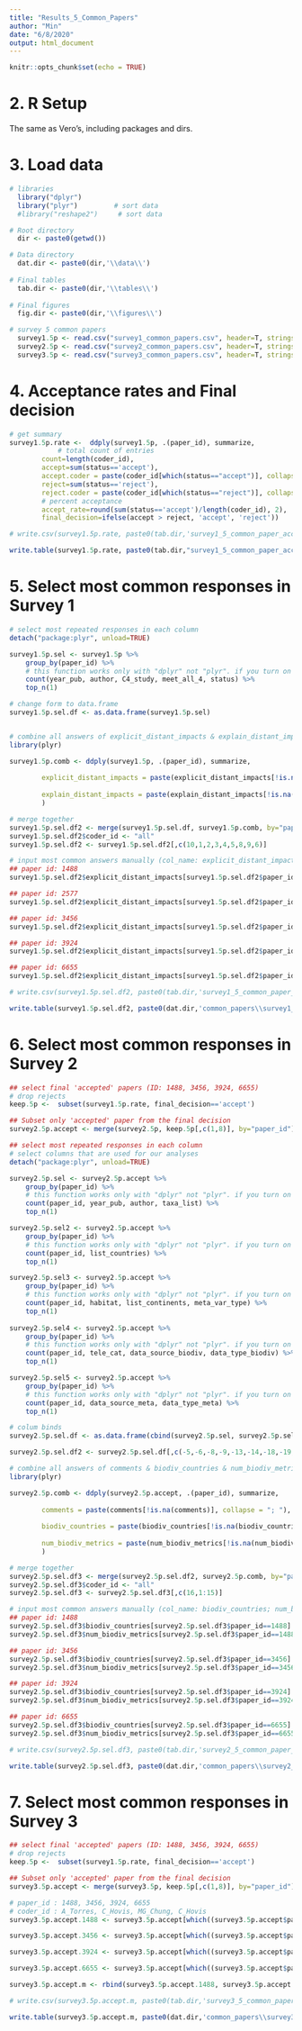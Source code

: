 ```yaml
---
title: "Results_5_Common_Papers"
author: "Min"
date: "6/8/2020"
output: html_document
---
```


```r
knitr::opts_chunk$set(echo = TRUE)
```

# 2. R Setup
The same as Vero's, including packages and dirs. 

# 3. Load data

```r
# libraries
  library("dplyr")
  library("plyr")         # sort data
  #library("reshape2")     # sort data

# Root directory
  dir <- paste0(getwd())

# Data directory
  dat.dir <- paste0(dir,'\\data\\')
  
# Final tables
  tab.dir <- paste0(dir,'\\tables\\')
  
# Final figures
  fig.dir <- paste0(dir,'\\figures\\')

# survey 5 common papers
  survey1.5p <- read.csv("survey1_common_papers.csv", header=T, stringsAsFactors=FALSE, check.names=F)
  survey2.5p <- read.csv("survey2_common_papers.csv", header=T, stringsAsFactors=FALSE, check.names=F)
  survey3.5p <- read.csv("survey3_common_papers.csv", header=T, stringsAsFactors=FALSE, check.names=F)

```

# 4. Acceptance rates and Final decision

```r
# get summary
survey1.5p.rate <-	ddply(survey1.5p, .(paper_id), summarize,
			# total count of entries
        count=length(coder_id),
        accept=sum(status=='accept'),
        accept.coder = paste(coder_id[which(status=="accept")], collapse = ", "),
        reject=sum(status=='reject'),
        reject.coder = paste(coder_id[which(status=="reject")], collapse = ", "),
        # percent acceptance
        accept_rate=round(sum(status=='accept')/length(coder_id), 2),
        final_decision=ifelse(accept > reject, 'accept', 'reject'))

# write.csv(survey1.5p.rate, paste0(tab.dir,'survey1_5_common_paper_accept_rate.csv'), row.names=F)

write.table(survey1.5p.rate, paste0(tab.dir,"survey1_5_common_paper_accept_rate.csv"), sep=",")
```

# 5. Select most common responses in Survey 1
```r
# select most repeated responses in each column
detach("package:plyr", unload=TRUE)

survey1.5p.sel <- survey1.5p %>% 
	group_by(paper_id) %>% 
	# this function works only with "dplyr" not "plyr". if you turn on both libraries, this fuction makes conflicted.
	count(year_pub, author, C4_study, meet_all_4, status) %>% 
	top_n(1)

# change form to data.frame
survey1.5p.sel.df <- as.data.frame(survey1.5p.sel)


# combine all answers of explicit_distant_impacts & explain_distant_impacts
library(plyr)

survey1.5p.comb <- ddply(survey1.5p, .(paper_id), summarize,
			
        explicit_distant_impacts = paste(explicit_distant_impacts[!is.na(explicit_distant_impacts)], collapse = "; "),
        
        explain_distant_impacts = paste(explain_distant_impacts[!is.na(explain_distant_impacts)], collapse = "; ")
        )

# merge together
survey1.5p.sel.df2 <- merge(survey1.5p.sel.df, survey1.5p.comb, by="paper_id")
survey1.5p.sel.df2$coder_id <- "all"
survey1.5p.sel.df2 <- survey1.5p.sel.df2[,c(10,1,2,3,4,5,8,9,6)]

# input most common answers manually (col_name: explicit_distant_impacts)
## paper id: 1488
survey1.5p.sel.df2$explicit_distant_impacts[survey1.5p.sel.df2$paper_id==1488] <- "No"

## paper id: 2577
survey1.5p.sel.df2$explicit_distant_impacts[survey1.5p.sel.df2$paper_id==2577] <- "No"

## paper id: 3456
survey1.5p.sel.df2$explicit_distant_impacts[survey1.5p.sel.df2$paper_id==3456] <- "Yes"

## paper id: 3924
survey1.5p.sel.df2$explicit_distant_impacts[survey1.5p.sel.df2$paper_id==3924] <- "No"

## paper id: 6655
survey1.5p.sel.df2$explicit_distant_impacts[survey1.5p.sel.df2$paper_id==6655] <- "Yes"

# write.csv(survey1.5p.sel.df2, paste0(tab.dir,'survey1_5_common_paper_selection.csv'), row.names=F)

write.table(survey1.5p.sel.df2, paste0(dat.dir,'common_papers\\survey1_5_common_paper_selection.csv'), sep=",")
```

# 6. Select most common responses in Survey 2

```r
## select final 'accepted' papers (ID: 1488, 3456, 3924, 6655)
# drop rejects
keep.5p <-  subset(survey1.5p.rate, final_decision=='accept')

## Subset only 'accepted' paper from the final decision
survey2.5p.accept <- merge(survey2.5p, keep.5p[,c(1,8)], by="paper_id")

## select most repeated responses in each column
# select columns that are used for our analyses
detach("package:plyr", unload=TRUE)

survey2.5p.sel <- survey2.5p.accept %>% 
	group_by(paper_id) %>% 
	# this function works only with "dplyr" not "plyr". if you turn on both libraries, this fuction makes conflicted.
	count(paper_id, year_pub, author, taxa_list) %>%
	top_n(1)

survey2.5p.sel2 <- survey2.5p.accept %>% 
	group_by(paper_id) %>% 
	# this function works only with "dplyr" not "plyr". if you turn on both libraries, this fuction makes conflicted.
	count(paper_id, list_countries) %>%
	top_n(1)

survey2.5p.sel3 <- survey2.5p.accept %>% 
	group_by(paper_id) %>% 
	# this function works only with "dplyr" not "plyr". if you turn on both libraries, this fuction makes conflicted.
	count(paper_id, habitat, list_continents, meta_var_type) %>%
	top_n(1)
	
survey2.5p.sel4 <- survey2.5p.accept %>% 
	group_by(paper_id) %>% 
	# this function works only with "dplyr" not "plyr". if you turn on both libraries, this fuction makes conflicted.
	count(paper_id, tele_cat, data_source_biodiv, data_type_biodiv) %>%
	top_n(1)	

survey2.5p.sel5 <- survey2.5p.accept %>% 
	group_by(paper_id) %>% 
	# this function works only with "dplyr" not "plyr". if you turn on both libraries, this fuction makes conflicted.
	count(paper_id, data_source_meta, data_type_meta) %>%
	top_n(1)

# colum binds
survey2.5p.sel.df <- as.data.frame(cbind(survey2.5p.sel, survey2.5p.sel2, survey2.5p.sel3, survey2.5p.sel4, survey2.5p.sel5[2:5,]))

survey2.5p.sel.df2 <- survey2.5p.sel.df[,c(-5,-6,-8,-9,-13,-14,-18,-19,-22)]

# combine all answers of comments & biodiv_countries & num_biodiv_metrics
library(plyr)

survey2.5p.comb <- ddply(survey2.5p.accept, .(paper_id), summarize,
			
        comments = paste(comments[!is.na(comments)], collapse = "; "),
        
        biodiv_countries = paste(biodiv_countries[!is.na(biodiv_countries)], collapse = "; "), 
        
        num_biodiv_metrics = paste(num_biodiv_metrics[!is.na(num_biodiv_metrics)], collapse = "; ")
        )

# merge together
survey2.5p.sel.df3 <- merge(survey2.5p.sel.df2, survey2.5p.comb, by="paper_id")
survey2.5p.sel.df3$coder_id <- "all"
survey2.5p.sel.df3 <- survey2.5p.sel.df3[,c(16,1:15)]

# input most common answers manually (col_name: biodiv_countries; num_biodiv_metrics)
## paper id: 1488
survey2.5p.sel.df3$biodiv_countries[survey2.5p.sel.df3$paper_id==1488] <- "Colombia"
survey2.5p.sel.df3$num_biodiv_metrics[survey2.5p.sel.df3$paper_id==1488] <- 3

## paper id: 3456
survey2.5p.sel.df3$biodiv_countries[survey2.5p.sel.df3$paper_id==3456] <- "Argentina"
survey2.5p.sel.df3$num_biodiv_metrics[survey2.5p.sel.df3$paper_id==3456] <- 2

## paper id: 3924
survey2.5p.sel.df3$biodiv_countries[survey2.5p.sel.df3$paper_id==3924] <- "Costa Rica"
survey2.5p.sel.df3$num_biodiv_metrics[survey2.5p.sel.df3$paper_id==3924] <- 2

## paper id: 6655
survey2.5p.sel.df3$biodiv_countries[survey2.5p.sel.df3$paper_id==6655] <- "Peru"
survey2.5p.sel.df3$num_biodiv_metrics[survey2.5p.sel.df3$paper_id==6655] <- 1

# write.csv(survey2.5p.sel.df3, paste0(tab.dir,'survey2_5_common_paper_selection.csv'), row.names=F)

write.table(survey2.5p.sel.df3, paste0(dat.dir,'common_papers\\survey2_5_common_paper_selection.csv'), sep=",")
```

# 7. Select most common responses in Survey 3

```r
## select final 'accepted' papers (ID: 1488, 3456, 3924, 6655)
# drop rejects
keep.5p <-  subset(survey1.5p.rate, final_decision=='accept')

## Subset only 'accepted' paper from the final decision
survey3.5p.accept <- merge(survey3.5p, keep.5p[,c(1,8)], by="paper_id")

# paper_id : 1488, 3456, 3924, 6655
# coder_id : A_Torres, C_Hovis, MG_Chung, C_Hovis
survey3.5p.accept.1488 <- survey3.5p.accept[which((survey3.5p.accept$paper_id==1488) & (survey3.5p.accept$coder_id == "A_Torres")),]

survey3.5p.accept.3456 <- survey3.5p.accept[which((survey3.5p.accept$paper_id==3456) & (survey3.5p.accept$coder_id == "C_Hovis")),]

survey3.5p.accept.3924 <- survey3.5p.accept[which((survey3.5p.accept$paper_id==3924) & (survey3.5p.accept$coder_id == "MG_Chung")),]

survey3.5p.accept.6655 <- survey3.5p.accept[which((survey3.5p.accept$paper_id==6655) & (survey3.5p.accept$coder_id == "C_Hovis")),]

survey3.5p.accept.m <- rbind(survey3.5p.accept.1488, survey3.5p.accept.3456, survey3.5p.accept.3924, survey3.5p.accept.6655)

# write.csv(survey3.5p.accept.m, paste0(tab.dir,'survey3_5_common_paper_selection.csv'), row.names=F)

write.table(survey3.5p.accept.m, paste0(dat.dir,'common_papers\\survey3_5_common_paper_selection.csv'), sep=",")
```
